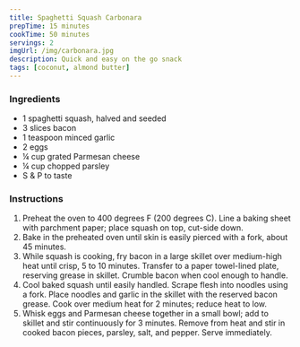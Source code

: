 ```yaml
---
title: Spaghetti Squash Carbonara
prepTime: 15 minutes
cookTime: 50 minutes
servings: 2
imgUrl: /img/carbonara.jpg
description: Quick and easy on the go snack
tags: [coconut, almond butter]
---
```


### Ingredients

- 1 spaghetti squash, halved and seeded
- 3 slices bacon
- 1 teaspoon minced garlic
- 2 eggs
- ¼ cup grated Parmesan cheese
- ¼ cup chopped parsley
- S & P to taste

### Instructions

1. Preheat the oven to 400 degrees F (200 degrees C). Line a baking sheet with parchment paper; place squash on top, cut-side down.
1. Bake in the preheated oven until skin is easily pierced with a fork, about 45 minutes.
1. While squash is cooking, fry bacon in a large skillet over medium-high heat until crisp, 5 to 10 minutes. Transfer to a paper towel-lined plate, reserving grease in skillet. Crumble bacon when cool enough to handle.
1. Cool baked squash until easily handled. Scrape flesh into noodles using a fork. Place noodles and garlic in the skillet with the reserved bacon grease. Cook over medium heat for 2 minutes; reduce heat to low.
1. Whisk eggs and Parmesan cheese together in a small bowl; add to skillet and stir continuously for 3 minutes. Remove from heat and stir in cooked bacon pieces, parsley, salt, and pepper. Serve immediately.
